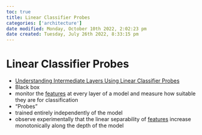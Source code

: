 ```yaml
---
toc: true
title: Linear Classifier Probes
categories: ['architecture']
date modified: Monday, October 10th 2022, 2:02:23 pm
date created: Tuesday, July 26th 2022, 8:33:15 pm
---
```


# Linear Classifier Probes
- [Understanding Intermediate Layers Using Linear Classifier Probes](https://arxiv.org/abs/1610.01644)
- Black box
- monitor the [features](Features.qmd) at every layer of a model and measure how suitable they are for classification
- "Probes"
- trained entirely independently of the model
- observe experimentally that the linear separability of [features](Features.qmd) increase monotonically along the depth of the model



